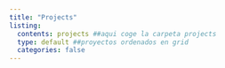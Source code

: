 ```yaml
---
title: "Projects"
listing:
  contents: projects ##aqui coge la carpeta projects
  type: default ##proyectos ordenados en grid
  categories: false
---
```




